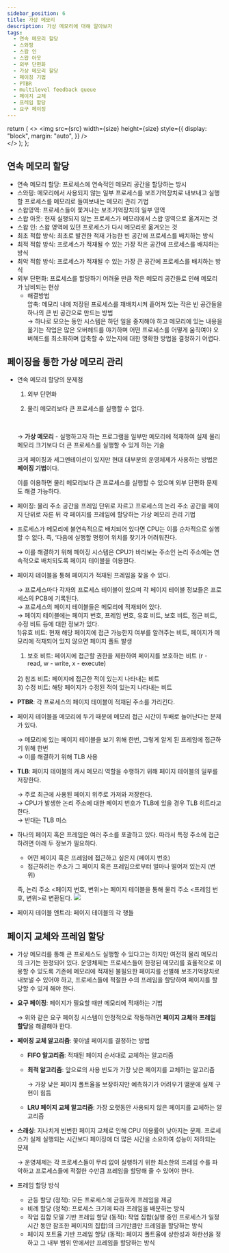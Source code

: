 ```yaml
---
sidebar_position: 6
title: 가상 메모리
description: 가상 메모리에 대해 알아보자
tags:
  - 연속 메모리 할당
  - 스와핑
  - 스왑 인
  - 스왑 아웃
  - 외부 단편화
  - 가상 메모리 할당
  - 페이징 기법
  - PTBR
  - multilevel feedback queue
  - 페이지 교체
  - 프레임 할당
  - 요구 페이징
---
```


  return (
    <>
      <img
        src={src}
        width={size}
        height={size}
        style={{
          display: "block",
          margin: "auto",
        }}
      />
      <br />
    </>
  );
};

## 연속 메모리 할당

- 연속 메모리 할당: 프로세스에 연속적인 메모리 공간을 할당하는 방시
- 스와핑: 메모리에서 사용되지 않는 일부 프로세스를 보조기억장치로 내보내고 실행할 프로세스를 메모리로 들여보내는 메모리 관리 기법
- 스왑영역: 프로세스들이 쫓겨나는 보조기억장치의 일부 영역
- 스왑 아웃: 현재 실행되지 않는 프로세스가 메모리에서 스왑 영역으로 옮겨지는 것
- 스왑 인: 스왑 영역에 있던 프로세스가 다시 메모리로 옮겨오는 것
- 최초 적합 방식: 최초로 발견한 적재 가능한 빈 공간에 프로세스를 배치하는 방식
- 최적 적합 방식: 프로세스가 적재될 수 있는 가장 작은 공간에 프로세스를 배치하는 방식
- 최악 적합 방식: 프로세스가 적재될 수 있는 가장 큰 공간에 프로세스를 배치하는 방식
- 외부 단편화: 프로세스를 할당하기 어려울 만큼 작은 메모리 공간들로 인해 메모리가 낭비되는 현상
    - 해결방법
        <br/>
        압축: 메모리 내에 저장된 프로세스를 재배치시켜 흩어져 있는 작은 빈 공간들을 하나의 큰 빈 공간으로 만드는 방법
        <br/>
        → 하나로 모으는 동안 시스템은 하던 일을 중지해야 하고 메모리에 있는 내용을 옮기는 작업은 많은 오버헤드를 야기하며 어떤 프로세스를 어떻게 움직여야 오버헤드를 최소화하며 압축할 수 있는지에 대한 명확한 방법을 결정하기 어렵다.
        
## 페이징을 통한 가상 메모리 관리

- 연속 메모리 할당의 문제점

    1) 외부 단편화

    2) 물리 메모리보다 큰 프로세스를 실행할 수 없다.
    <br/>

    → **가상 메모리** - 실행하고자 하는 프로그램을 일부만 메모리에 적재하여 실제 물리 메모리 크기보다 더 큰 프로세스를 실행할 수 있게 하는 기술

    크게 페이징과 세그멘테이션이 있지만 현대 대부분의 운영체제가 사용하는 방법은 **페이징 기법**이다.
    
    이를 이용하면 물리 메모리보다 큰 프로세스를 실행할 수 있으며 외부 단편화 문제도 해결 가능하다.
    
- 페이징: 물리 주소 공간을 프레임 단위로 자르고 프로세스의 논리 주소 공간을 페이지 단위로 자른 뒤 각 페이지를 프레임에 할당하는 가상 메모리 관리 기법
- 프로세스가 메모리에 불연속적으로 배치되어 있다면 CPU는 이를 순차적으로 실행할 수 없다. 즉, ‘다음에 실행할 명령어 위치를 찾기가 어려워진다.
  
    → 이를 해결하기 위해 페이징 시스템은 CPU가 바라보는 주소인 논리 주소에는 연속적으로 배치되도록 페이지 테이블을 이용한다.
    
- 페이지 테이블을 통해 페이지가 적재된 프레임을 찾을 수 있다.

    → 프로세스마다 각자의 프로세스 테이블이 있으며 각 페이지 테이블 정보들은 프로세스의 PCB에 기록된다.
    <br/>
    → 프로세스의 페이지 테이블들은 메모리에 적재되어 있다.
    <br/>
    → 페이지 테이블에는 페이지 번호, 프레임 번호, 유효 비트, 보호 비트, 접근 비트, 수정 비트 등에 대한 정보가 있다.
    <br/>
    1)유효 비트: 현재 해당 페이지에 접근 가능한지 여부를 알려주는 비트, 페이지가 메모리에 적재되어 있지 않으면 페이지 폴트 발생
    <br/>
    1) 보호 비트: 페이지에 접근할 권한을 제한하여 페이지를 보호하는 비트 (r - read, w - write, x - execute)
    <br/>
    2) 참조 비트: 페이지에 접근한 적이 있는지 나타내는 비트
    <br/>
    3) 수정 비트: 해당 페이지가 수정된 적이 있는지 나타내는 비트
    
- **PTBR**: 각 프로세스의 페이지 테이블이 적재된 주소를 가리킨다.
- 페이지 테이블을 메모리에 두기 때문에 메모리 접근 시간이 두배로 늘어난다는 문제가 있다.

    → 메모리에 있는 페이지 테이블을 보기 위해 한번, 그렇게 알게 된 프레임에 접근하기 위해 한번
    <br/>
    → 이를 해결하기 위해 TLB 사용
    
- **TLB**: 페이지 테이블의 캐시 메모리 역할을 수행하기 위해 페이지 테이블의 일부를 저장한다.

    → 주로 최근에 사용된 페이지 위주로 가져와 저장한다.
    <br/>
    → CPU가 발생한 논리 주소에 대한 페이지 번호가 TLB에 있을 경우 TLB 히트라고 한다.
    <br/>
    → 반대는 TLB 미스
    
- 하나의 페이지 혹은 프레임은 여러 주소를 포괄하고 있다. 따라서 특정 주소에 접근하려면 아래 두 정보가 필요하다.
    - 어떤 페이지 혹은 프레임에 접근하고 싶은지 (페이지 번호)
    - 접근하려는 주소가 그 페이지 혹은 프레임으로부터 얼마나 떨어져 있는지 (변위)
    
    즉, 논리 주소 <페이지 번호, 변위>는 페이지 테이블을 통해 물리 주소 <프레임 번호, 변위>로 변환된다.
    <Image src="https://user-images.githubusercontent.com/64428916/209499226-af16151c-22e0-4c9f-ba7e-38ac8ed844c7.png" size="700" />

    
- 페이지 테이블 엔트리: 페이지 테이블의 각 행들

## 페이지 교체와 프레임 할당


- 가상 메모리를 통해 큰 프로세스도 실행할 수 있다고는 하지만 여전히 물리 메모리의 크기는 한정되어 있다. 운영체제는 프로세스들이 한정된 메모리를 효율적으로 이용할 수 있도록 기존에 메모리에 적재된 불필요한 페이지를 선별해 보조기억장치로 내보낼 수 있어야 하고, 프로세스들에 적절한 수의 프레임을 할당하여 페이지를 할당할 수 있게 해야 한다.
- **요구 페이징**: 페이지가 필요할 때만 메모리에 적재하는 기법

    → 위와 같은 요구 페이징 시스템이 안정적으로 작동하려면 **페이지 교체**와 **프레임 할당**을 해결해야 한다.
    
- **페이징 교체 알고리즘**: 쫓아낼 페이지를 결정하는 방법
    - **FIFO 알고리즘**: 적재된 페이지 순서대로 교체하는 알고리즘
    - **최적 알고리즘**: 앞으로의 사용 빈도가 가장 낮은 페이지를 교체하는 알고리즘
        
        → 가장 낮은 페이지 폴트율을 보장하지만 예측하기가 어려우기 땜문에 실제 구현이 힘듬
        
    - **LRU 페이지 교체 알고리즘**: 가장 오랫동안 사용되지 않은 페이지를 교체하는 알고리즘
- **스래싱**: 지나치게 빈번한 페이지 교체로 인해 CPU 이용률이 낮아지는 문제. 프로세스가 실제 실행되는 시간보다 페이징에 더 많은 시간을 소요하여 성능이 저하되는 문제

    → 운영체제는 각 프로세스들이 무리 없이 실행하기 위한 최소한의 프레임 수를 파악하고 프로세스들에 적절한 수만큼 프레임을 할당해 줄 수 있어야 한다.
    
- 프레임 할당 방식
    - 균등 할당 (정적): 모든 프로세스에 균등하게 프레임을 제공
    - 비례 할당 (정적): 프로세스 크기에 따라 프레임을 배분하는 방식
    - 작업 집합 모델 기반 프레임 할당 (동적): 작업 집합(실행 중인 프로세스가 일정 시간 동안 참조한 페이지의 집합)의 크기만큼만 프레임을 할당하는 방식
    - 페이지 포트율 기반 프레임 할당 (동적): 페이지 폴트율에 상한성과 하한선을 정하고 그 내부 범위 안에서만 프레임을 할당하는 방식